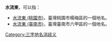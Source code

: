 '''水流東'''，可以指：
* [[水流東_(桃園市)|水流東 (桃園市)]]，臺灣桃園市楊梅區的一個地名。
* [[水流東_(臺南市)|水流東 (臺南市)]]，臺灣臺南市六甲區的一個地名。
{{disambig}}
[[Category:三字地名消歧义|Category:三字地名消歧义]]